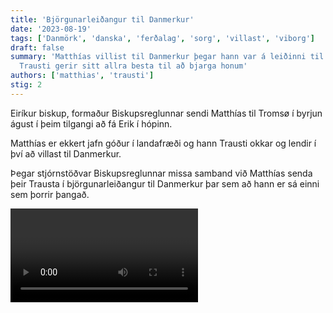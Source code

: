 ```yaml
---
title: 'Björgunarleiðangur til Danmerkur'
date: '2023-08-19'
tags: ['Danmörk', 'danska', 'ferðalag', 'sorg', 'villast', 'viborg']
draft: false
summary: 'Matthías villist til Danmerkur þegar hann var á leiðinni til Tromsø.
  Trausti gerir sitt allra besta til að bjarga honum'
authors: ['matthias', 'trausti']
stig: 2
---
```


Eiríkur biskup, formaður Biskupsreglunnar sendi Matthías til
Tromsø í byrjun águst í þeim tilgangi að fá Erik í hópinn.

Matthías er ekkert jafn góður í landafræði og hann Trausti okkar
og lendir í því að villast til Danmerkur.

Þegar stjórnstöðvar Biskupsreglunnar missa samband við Matthías
senda þeir Trausta í björgunarleiðangur til Danmerkur þar sem að hann
er sá einni sem þorrir þangað.

<Video id="x-tOaoVChJI" />

Á vefsíðunni er að finna þrjár fréttir um þennan atburð.

- [Björgunarleiðangur til Danmerkur hluti 1](/frettir/Danmörk/Björgunarleiðangur-1)
- [Björgunarleiðangur til Danmerkur hluti 2](/frettir/Danmörk/björgunarleiðangur-2)
- [Björgunarleiðangur til Danmerkur hluti 3](/frettir/Danmörk/Björgunarleiðangur-3)
